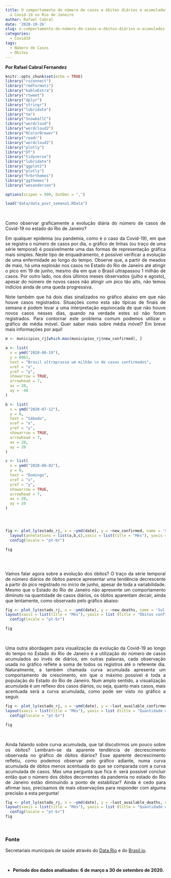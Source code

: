 ```yaml
---
title: O comportamento do número de casos e óbitos diários e acumulados referentes
  a Covid-19 no Rio de Janeiro
author: Rafael Cabral
date: '2020-10-26'
slug: o-comportamento-do-número-de-casos-e-óbitos-diários-e-acumulados-referentes-a-covid-19-no-rio-de-janeiro
categories:
  - Covid19
tags:
  - Número de Casos
  - Óbitos
---
```


**Por Rafael Cabral Fernandez**

```r
knitr::opts_chunk$set(echo = TRUE)
library("rsconnect")
library("rmdformats")
library("kableExtra")
library("rtweet")
library("dplyr")
library("stringr")
library("lubridate")
library("tm")
library("SnowballC")
library("wordcloud")
library("wordcloud2")
library("RColorBrewer")
library("readr")
library("wordcloud2")
library("plotly")
library("DT")
library("tidyverse")
library("lubridate")
library("ggplot2")
library("plotly")
library("hrbrthemes")
library("ggthemes")
library("wesanderson")

options(scipen = 999, OutDec = ",")

load("data/data_post_semana1.RData")
```

<style>
body {
text-align: justify}
</style>

<br>

Como observar graficamente a evolução diária do número de casos de Covid-19 no estado do Rio de Janeiro?

Em qualquer epidemia (ou pandemia, como é o caso da Covid-19), em que se registra o número de casos por dia, o gráfico de linhas (ou traço de uma série temporal) é possivelmente uma das formas de representação gráfica mais simples. Neste tipo de enquadramento, é possível verificar a evolução de uma enfermidade ao longo do tempo. Observe que, a partir de meados de maio, há uma explosão nos casos no Estado do Rio de Janeiro até atingir o pico em 19 de junho, mesmo dia em que o Brasil ultrapassou 1 milhão de casos. Por outro lado, nos dois últimos meses observados (julho e agosto), apesar do número de novos casos não atingir um pico tão alto, não temos indícios ainda de uma queda progressiva.

Note também que há dois dias sinalizados no gráfico abaixo em que não houve casos registrados. Situações como esta são típicas de finais de semana e podem levar a uma interpretação equivocada de que não houve novos casos nesses dias, quando na verdade estes só não foram registrados. Para contornar este problema comum podemos utilizar o gráfico de média móvel. Quer saber mais sobre média móvel? Em breve mais informações por aqui!

```r

m <- municipios_rj[which.max(municipios_rj$new_confirmed), ]

a <- list(
  x = ymd("2020-06-19"),
  y = 6061,
  text = "Brasil ultraprassa um milhão \n de casos confirmados",
  xref = "x",
  yref = "y",
  showarrow = TRUE,
  arrowhead = 7,
  ax = 20,
  ay = -40
)

b <- list(
  x = ymd("2020-07-12"),
  y = 0,
  text = "Sábado",
  xref = "x",
  yref = "y",
  showarrow = TRUE,
  arrowhead = 7,
  ax = 20,
  ay = 20
)

c <- list(
  x = ymd("2020-08-02"),
  y = 0,
  text = "Domingo",
  xref = "x",
  yref = "y",
  showarrow = TRUE,
  arrowhead = 7,
  ax = 20,
  ay = 20
)




fig <- plot_ly(estado_rj, x = ~ymd(date), y = ~new_confirmed, name = 'Sul Fluminense', type = 'scatter', mode = 'lines',line = list(color = "rgba(220,20,60, 0.75)", width = 4)) %>% 
  layout(annotations = list(a,b,c),xaxis = list(title = "Mês"), yaxis = list (title = "Casos confirmados"),title = 'Casos confirmados por dia') %>%
  config(locale = "pt-br")

fig



```

 
<br>


Vamos falar agora sobre a evolução dos óbitos? O traço da série temporal de número diários de óbitos parece apresentar uma tendência decrescente a partir do pico registrado no início de junho, apesar de toda a variabilidade. Mesmo que o Estado do Rio de Janeiro não apresente um comportamento diminuto na quantidade de casos diários, os óbitos aparentam decair, ainda que lentamente, como observado pelo gráfico abaixo:

```r


fig <- plot_ly(estado_rj, x = ~ymd(date), y = ~new_deaths, name = 'Sul Fluminense', type = 'scatter', mode = 'lines',line = list(color = "rgba(220,20,60, 0.75)", width = 4)) %>% 
layout(xaxis = list(title = "Mês"), yaxis = list (title = "Óbitos confirmados"),title = 'Óbitos confirmados por dia') %>%
  config(locale = "pt-br")

fig


```


<br>


Uma outra abordagem para visualização da evolução da Covid-19 ao longo do tempo no Estado do Rio de Janeiro é a utilização do número de casos acumulados ao invés de diários, em outras palavras, cada observação usada no gráfico reflete a soma de todos os registros até o referente dia. Naturalmente, a também chamada curva acumulada apresenta um comportamento de crescimento, em que o máximo possível é toda a população do Estado do Rio de Janeiro. Num amplo sentido, a visualização acumulada é um reflexo dos casos diários, ou seja, quanto mais casos, mais acentuada será a curva acumulada, como pode ser visto no gráfico a seguir.


```r



fig <- plot_ly(estado_rj, x = ~ymd(date), y = ~last_available_confirmed, name = 'Sul Fluminense', type = 'scatter', mode = 'lines',line = list(color = "rgba(220,20,60, 0.75)", width = 4)) %>% 
layout(xaxis = list(title = "Mês"), yaxis = list (title = "Quantidade de casos",tickformat = "digits"),title = 'Casos acumulados') %>%
  config(locale = "pt-br")  

fig  

```

<br>


Ainda falando sobre curva acumulada, que tal discutirmos um pouco sobre os óbitos? Lembram-se da aparente tendência de decrescimento observada no gráfico de óbitos diários? Esse aparente decrescimento refletiu, como podemos observar pelo gráfico adiante, numa curva acumulada de óbitos menos acentuada do que se comparada com a curva acumulada de casos. Mas uma pergunta que fica é: será possível concluir então que o número dos óbitos decorrentes da pandemia no estado do Rio de Janeiro estão diminuindo a ponto de estabilizar? Ainda é cedo para afirmar isso, precisamos de mais observações para responder com alguma precisão a esta pergunta! 


```r


fig <- plot_ly(estado_rj, x = ~ymd(date), y = ~last_available_deaths, name = 'Sul Fluminense', type = 'scatter', mode = 'lines',line = list(color = "rgba(220,20,60, 0.75)", width = 4)) %>% 
layout(xaxis = list(title = "Mês"), yaxis = list (title = "Quantidade de óbitos",tickformat = "digits"),title = 'Óbitos acumulados') %>%
  config(locale = "pt-br")  
fig

```


<br>


### Fonte

Secretariais municipais de saúde através do [Data.Rio](https://www.data.rio/) e do [Brasil.io](https://brasil.io/home/).

<br>

* **Período dos dados analisados: 6 de março a 30 de setembro de 2020.**